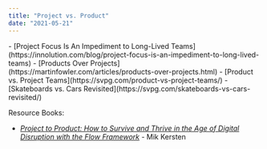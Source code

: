 ```yaml
---
title: "Project vs. Product"
date: "2021-05-21"
---
```


<HighlightBox heading="Resource Links" variant="resourceLinks">
- [Project Focus Is An Impediment to Long-Lived Teams](https://innolution.com/blog/project-focus-is-an-impediment-to-long-lived-teams)
- [Products Over Projects](https://martinfowler.com/articles/products-over-projects.html)
- [Product vs. Project Teams](https://svpg.com/product-vs-project-teams/)
- [Skateboards vs. Cars Revisited](https://svpg.com/skateboards-vs-cars-revisited/)

Resource Books:

- [_Project to Product: How to Survive and Thrive in the Age of Digital Disruption with the Flow Framework_](https://www.amazon.com/Project-Product-Survive-Disruption-Framework/dp/1942788398/&tag=notesfromatoo-20) - Mik Kersten
</HighlightBox>
